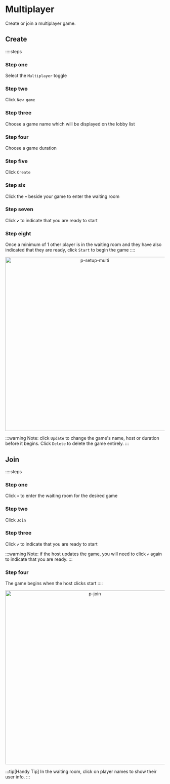 # Multiplayer

Create or join a multiplayer game.

## Create

::::steps

### Step one

Select the `Multiplayer` toggle

### Step two

Click `New game`

### Step three

Choose a game name which will be displayed on the lobby list

### Step four

Choose a game duration

### Step five

Click `Create`

### Step six

Click the `➡️` beside your game to enter the waiting room

### Step seven

Click `✔️` to indicate that you are ready to start

### Step eight

Once a minimum of 1 other player is in the waiting room and they have also indicated that they are ready, click `Start` to begin the game
::::

<div align="center">
    <img width="550" src="p-setup-multi.gif" alt="p-setup-multi" />
</div>

:::warning
Note: click `Update` to change the game's name, host or duration before it begins. Click `Delete` to delete the game entirely.
:::

## Join

::::steps

### Step one

Click `➡️` to enter the waiting room for the desired game

### Step two

Click `Join`

### Step three

Click `✔️` to indicate that you are ready to start

:::warning
Note: if the host updates the game, you will need to click `✔️` again to indicate that you are ready.
:::

### Step four

The game begins when the host clicks start
::::

<div align="center">
    <img width="550" src="p-join.gif" alt="p-join" />
</div>

:::tip[Handy Tip]
In the waiting room, click on player names to show their user info.
:::
